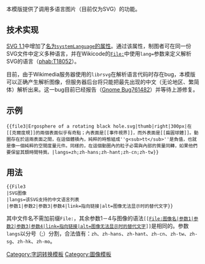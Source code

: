 <includeonly></includeonly><noinclude>{{template doc page viewed directly}}</noinclude>
<!-- 在本行下編輯模板說明 -->

本模版提供了调用多语言图片（目前仅为SVG）的功能。

== 技术实现 ==

[[SVG|SVG 1.1]]中增加了[https://www.w3.org/TR/SVG/struct.html#ConditionalProcessingSystemLanguageAttribute 名为<code>systemLanguage</code>的属性]。通过该属性，制图者可在同一份SVG文件中定义多种语言，并在Wikicode的<code>[[File:]]</code>中使用<code>lang=</code>参数来定义解析SVG的语言（[[phab:T18052]]）。

目前，由于Wikimedia服务器使用的<code>librsvg</code>在解析语言代码时存在bug，本模版可以正确产生解析图像，但服务器后台将只能把最先出现的中文（无论地区、繁简体）解析出来。这一bug目前已经报告（[https://bugzilla.gnome.org/show_bug.cgi?id=761482 Gnome Bug761482]）并等待上游修复。

== 示例 ==
{{file3|Ergosphere of a rotating black hole.svg|thumb|right|300px|在[[克爾度規]]的兩個表面似乎有奇點；內表面是[[事件視界]]，而外表面是[[扁圓球體]]。動圈存在於這兩表面之間，在這個體積內，純粹的時態組成''g<sub>tt</sub>''是負值，也就是像一個純粹的空間度量元件。同樣的，在這個動圈內的粒子必需與內部的質量同轉，如果他們要保留其類時間特質。|langs=zh;zh-hans;zh-hant;zh-cn;zh-tw}}
<pre>
{{file3|Ergosphere of a rotating black hole.svg|thumb|right|300px|在[[克爾度規]]的兩個表面似乎有奇點；內表面是[[事件視界]]，而外表面是[[扁圓球體]]。動圈存在於這兩表面之間，在這個體積內，純粹的時態組成''g<sub>tt</sub>''是負值，也就是像一個純粹的空間度量元件。同樣的，在這個動圈內的粒子必需與內部的質量同轉，如果他們要保留其類時間特質。|langs=zh;zh-hans;zh-hant;zh-cn;zh-tw}}
</pre>

== 用法 ==
<pre>
{{File3
|SVG图像
|langs=该SVG支持的中文语言列表
|参数1|参数2|参数3|参数4|link=指向链接|alt=图像无法显示时的替代文字}}
</pre>
其中文件名不需加前缀<code>File:</code>，其余参数1－4与图像的语法<code><nowiki>[[</nowiki>File:图像名|参数1|参数2|参数3|参数4|link=指向链接|alt=图像无法显示时的替代文字]]</code>是相同的。参数<code>langs</code>以分号（;）分割，合法值有：<code>zh</code>、<code>zh-hans</code>、<code>zh-hant</code>、<code>zh-cn</code>、<code>zh-tw</code>、<code>zh-sg</code>、<code>zh-hk</code>、<code>zh-mo</code>。

<includeonly>
<!-- 本行下加入模板的分類 -->
[[Category:字詞转换模板]]
[[Category:圖像模板]]
<!-- 本行下加入模板的跨語言鏈接 -->

</includeonly>